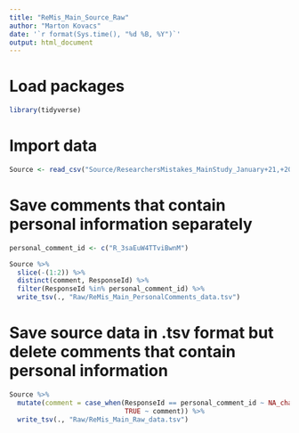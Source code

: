 ```yaml
---
title: "ReMis_Main_Source_Raw"
author: "Marton Kovacs"
date: '`r format(Sys.time(), "%d %B, %Y")`'
output: html_document
---
```


# Load packages
```r
library(tidyverse)
```

# Import data
```r
Source <- read_csv("Source/ResearchersMistakes_MainStudy_January+21,+2019_21.01.csv")
```

# Save comments that contain personal information separately
```r
personal_comment_id <- c("R_3saEuW4TTviBwnM")

Source %>% 
  slice(-(1:2)) %>% 
  distinct(comment, ResponseId) %>% 
  filter(ResponseId %in% personal_comment_id) %>% 
  write_tsv(., "Raw/ReMis_Main_PersonalComments_data.tsv")
```

# Save source data in .tsv format but delete comments that contain personal information
```r
Source %>% 
  mutate(comment = case_when(ResponseId == personal_comment_id ~ NA_character_,
                             TRUE ~ comment)) %>% 
  write_tsv(., "Raw/ReMis_Main_Raw_data.tsv")
```